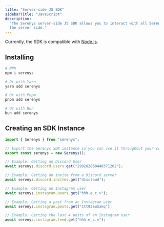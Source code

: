 ```yaml
---
title: "Server-side JS SDK"
sidebarTitle: "JavaScript"
description:
  "The Serenys server-side JS SDK allows you to interact with all Serenys endpoints on
  the server side."
---
```


Currently, the SDK is compatible with [Node.js](https://nodejs.org/en/).

## Installing

```bash
# NPM
npm i serenys

# Or with Yarn
yarn add serenys

# Or with Pnpm
pnpm add serenys

# Or with Bun
bun add serenys
```

## Creating an SDK Instance

```js JS
import { Serenys } from "serenys";

// Export the Serenys SDK instance so you can use it throughout your codebase
export const serenys = new Serenys();

// Example: Getting an Discord User
await serenys.discord.users.get("299262860440371202");

// Example: Getting an invite from a Discord server
await serenys.discord.invites.get("discloud");

// Example: Getting an Instagram user
await serenys.instagram.users.get("hhh.e_c.v");

// Example: Getting a post from an Instagram user
await serenys.instagram.posts.get("Ctt93euSakq");

// Example: Getting the last 4 posts of an Instagram user
await serenys.instagram.feed.get("hhh.e_c.v");
```
